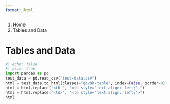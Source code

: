 ```yaml
---
format: html
---
```


<nav class="govuk-breadcrumbs" aria-label="Breadcrumb">
 <ol class="govuk-breadcrumbs__list">
  <li class="govuk-breadcrumbs__list-item">
   <a class="govuk-breadcrumbs__link" href="../../index.qmd">Home</a>
  </li>
  <li class="govuk-breadcrumbs__list-item">
   <span aria-current="page">Tables and Data</span>
  </li>
 </ol>
</nav>

<h1 class="govuk-heading-xl govuk-!-margin-top-6 govuk-!-margin-bottom-6">Tables and Data</h1>

```python
#| echo: false
#| asis: true
import pandas as pd
test_data = pd.read_csv("test-data.csv")
html = test_data.to_html(classes="govuk-table", index=False, border=0)
html = html.replace("<th ", "<th style='text-align: left;' ")
html = html.replace("<td>", "<td style='text-align: left;'>")
html
```
